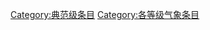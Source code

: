 {{catmore1|[[WikiProject:气象|WikiProject:气象]]}}
{{Articles by Quality|topic=气象|project=气象|format=TOC}}
{{empty category}}

[[Category:典范级条目|Category:典范级条目]]
[[Category:各等级气象条目|Category:各等级气象条目]]